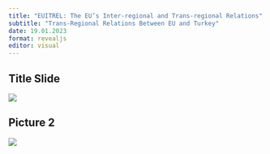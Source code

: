 ```yaml
---
title: "EUITREL: The EU’s Inter-regional and Trans-regional Relations"
subtitle: "Trans-Regional Relations Between EU and Turkey"
date: 19.01.2023
format: revealjs
editor: visual
---
```


## Title Slide

![](lecture/images/Hakan Mehmetcik 2022 Autumn 8/Hakan Mehmetcik 2022 Autumn 7.png)

## Picture 2

![](lecture/images/Hakan Mehmetcik 2022 Autumn 8/WhatsApp Image 2023-12-10 at 1.09.45 AM.jpeg)
